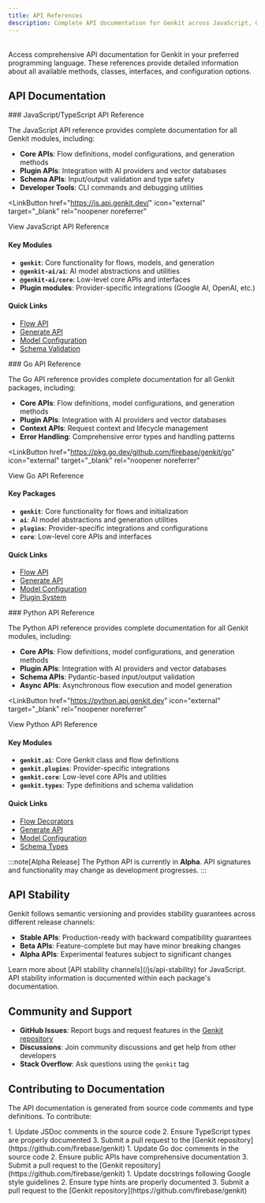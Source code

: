 ```yaml
---
title: API References
description: Complete API documentation for Genkit across JavaScript, Go, and Python, including detailed reference guides for all methods, classes, and interfaces.
---
```



<div style="display: flex; justify-content: space-between; align-items: center; gap: 1rem; margin: 1rem 0 1rem 0;">
  <LanguageSelector />
  <CopyMarkdownButton />
</div>

Access comprehensive API documentation for Genkit in your preferred programming language. These references provide detailed information about all available methods, classes, interfaces, and configuration options.

## API Documentation

<LanguageContent lang="js">
### JavaScript/TypeScript API Reference

The JavaScript API reference provides complete documentation for all Genkit modules, including:

- **Core APIs**: Flow definitions, model configurations, and generation methods
- **Plugin APIs**: Integration with AI providers and vector databases
- **Schema APIs**: Input/output validation and type safety
- **Developer Tools**: CLI commands and debugging utilities

<LinkButton
  href="https://js.api.genkit.dev/"
  icon="external"
  target="_blank"
  rel="noopener noreferrer"
>
  View JavaScript API Reference
</LinkButton>

#### Key Modules

- **`genkit`**: Core functionality for flows, models, and generation
- **`@genkit-ai/ai`**: AI model abstractions and utilities
- **`@genkit-ai/core`**: Low-level core APIs and interfaces
- **Plugin modules**: Provider-specific integrations (Google AI, OpenAI, etc.)

#### Quick Links

- [Flow API](https://js.api.genkit.dev/modules/genkit.html#defineFlow)
- [Generate API](https://js.api.genkit.dev/modules/genkit.html#generate)
- [Model Configuration](https://js.api.genkit.dev/interfaces/_genkit_ai_ai.ModelConfig.html)
- [Schema Validation](https://js.api.genkit.dev/modules/genkit.html#z)
</LanguageContent>

<LanguageContent lang="go">
### Go API Reference

The Go API reference provides complete documentation for all Genkit packages, including:

- **Core APIs**: Flow definitions, model configurations, and generation methods
- **Plugin APIs**: Integration with AI providers and vector databases
- **Context APIs**: Request context and lifecycle management
- **Error Handling**: Comprehensive error types and handling patterns

<LinkButton
  href="https://pkg.go.dev/github.com/firebase/genkit/go"
  icon="external"
  target="_blank"
  rel="noopener noreferrer"
>
  View Go API Reference
</LinkButton>

#### Key Packages

- **`genkit`**: Core functionality for flows and initialization
- **`ai`**: AI model abstractions and generation utilities
- **`plugins`**: Provider-specific integrations and configurations
- **`core`**: Low-level core APIs and interfaces

#### Quick Links

- [Flow API](https://pkg.go.dev/github.com/firebase/genkit/go/genkit#DefineFlow)
- [Generate API](https://pkg.go.dev/github.com/firebase/genkit/go/ai#Generate)
- [Model Configuration](https://pkg.go.dev/github.com/firebase/genkit/go/ai#ModelConfig)
- [Plugin System](https://pkg.go.dev/github.com/firebase/genkit/go/genkit#Plugin)
</LanguageContent>

<LanguageContent lang="python">
### Python API Reference

The Python API reference provides complete documentation for all Genkit modules, including:

- **Core APIs**: Flow definitions, model configurations, and generation methods
- **Plugin APIs**: Integration with AI providers and vector databases
- **Schema APIs**: Pydantic-based input/output validation
- **Async APIs**: Asynchronous flow execution and model generation

<LinkButton
  href="https://python.api.genkit.dev"
  icon="external"
  target="_blank"
  rel="noopener noreferrer"
>
  View Python API Reference
</LinkButton>

#### Key Modules

- **`genkit.ai`**: Core Genkit class and flow definitions
- **`genkit.plugins`**: Provider-specific integrations
- **`genkit.core`**: Low-level core APIs and utilities
- **`genkit.types`**: Type definitions and schema validation

#### Quick Links

- [Flow Decorators](https://python.api.genkit.dev/genkit/ai.html#genkit.ai.Genkit.flow)
- [Generate API](https://python.api.genkit.dev/genkit/ai.html#genkit.ai.Genkit.generate)
- [Model Configuration](https://python.api.genkit.dev/genkit/types.html#genkit.types.ModelConfig)
- [Schema Types](https://python.api.genkit.dev/genkit/types.html)

:::note[Alpha Release]
The Python API is currently in **Alpha**. API signatures and functionality may change as development progresses.
:::
</LanguageContent>

## API Stability

Genkit follows semantic versioning and provides stability guarantees across different release channels:

- **Stable APIs**: Production-ready with backward compatibility guarantees
- **Beta APIs**: Feature-complete but may have minor breaking changes
- **Alpha APIs**: Experimental features subject to significant changes

<LanguageContent lang="js">
Learn more about [API stability channels](/js/api-stability) for JavaScript.
</LanguageContent>

<LanguageContent lang="go python">
API stability information is documented within each package's documentation.
</LanguageContent>

## Community and Support

- **GitHub Issues**: Report bugs and request features in the [Genkit repository](https://github.com/firebase/genkit)
- **Discussions**: Join community discussions and get help from other developers
- **Stack Overflow**: Ask questions using the `genkit` tag

## Contributing to Documentation

The API documentation is generated from source code comments and type definitions. To contribute:

<LanguageContent lang="js">
1. Update JSDoc comments in the source code
2. Ensure TypeScript types are properly documented
3. Submit a pull request to the [Genkit repository](https://github.com/firebase/genkit)
</LanguageContent>

<LanguageContent lang="go">
1. Update Go doc comments in the source code
2. Ensure public APIs have comprehensive documentation
3. Submit a pull request to the [Genkit repository](https://github.com/firebase/genkit)
</LanguageContent>

<LanguageContent lang="python">
1. Update docstrings following Google style guidelines
2. Ensure type hints are properly documented
3. Submit a pull request to the [Genkit repository](https://github.com/firebase/genkit)
</LanguageContent>
